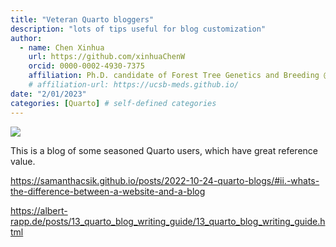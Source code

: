 ```yaml
---
title: "Veteran Quarto bloggers"
description: "lots of tips useful for blog customization"
author:
  - name: Chen Xinhua
    url: https://github.com/xinhuaChenW
    orcid: 0000-0002-4930-7375
    affiliation: Ph.D. candidate of Forest Tree Genetics and Breeding @ Chinese Academy of Forestry
    # affiliation-url: https://ucsb-meds.github.io/ 
date: "2/01/2023"
categories: [Quarto] # self-defined categories
---
```


![](R-C.jpg)

This is a blog of some seasoned Quarto users, which have great reference value.

<https://samanthacsik.github.io/posts/2022-10-24-quarto-blogs/#ii.-whats-the-difference-between-a-website-and-a-blog>

<https://albert-rapp.de/posts/13_quarto_blog_writing_guide/13_quarto_blog_writing_guide.html>